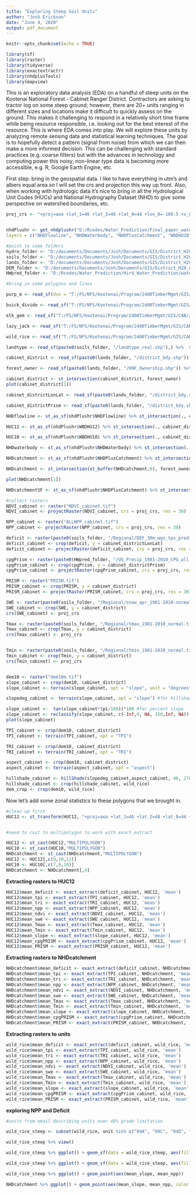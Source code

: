 ```yaml
---
title: "Exploring Steep Soil Units"
author: "Josh Erickson"
date: "June 4, 2020"
output: pdf_document
---
```


```r
knitr::opts_chunk$set(echo = TRUE)

library(sf)
library(raster)
library(tidyverse)
library(exactextractr)
library(nhdplusTools)
library(mapview)
```

This is an exploratory data analysis (EDA) on a handful of steep units on the Kootenai National Forest - Cabinet Ranger District. Contractors are asking to tractor log on some steep ground; however, there are 20+ units ranging in different sizes and locations make it difficult to quickly assess on the ground. This makes it challenging to respond in a relatively short time frame while being resource responsible, i.e. looking out for the best interest of the resource. This is where EDA comes into play. We will explore these units by analyzing remote sensing data and statistical learning techniques. The goal is to hopefully detect a pattern (signal from noise) from which we can then make a more informed decision. This can be challenging with standard practices (e.g. coarse filters) but with the advances in technology and computing power this noisy, non-linear type data is becoming more accessible, e.g. R, Google Earth Engine, etc. 

First step: bring in the geospatial data. I like to have everything in utm's and albers equal area so I will set the crs and projection this way up front. Also, when working with hydrologic data it's nice to bring in all the Hydrological Unit Codes (HUCs) and National Hydrography Dataset (NHD) to give some perspective on watershed boundaries, etc.

```r
proj_crs <- "+proj=aea +lat_1=46 +lat_2=48 +lat_0=44 +lon_0=-109.5 +x_0=600000 +y_0=0 +ellps=GRS80 +towgs84=0,0,0,0,0,0,0 +units=m +no_defs"


nhdPlushr <- get_nhdplushr("D:/Rcodes/Water_Prediction/Final_paper_water_prediction/hwstreamprediction", "nhdplus.gpkg",
layers = c("NHDFlowline", "NHDWaterbody", "NHDPlusCatchment", "WBDHU10", "WBDHU12"), overwrite = TRUE, proj = proj_crs)


```


```r
#point to some folders
hydro_folder <- "D:/documents/Documents/Josh/Documents/GIS/District_H20_exports/Hydro"
soils_folder <- "D:/documents/Documents/Josh/Documents/GIS/District_H20_exports/Soils"
lands_folder <- "D:/documents/Documents/Josh/Documents/GIS/District_H20_exports/Lands_District_stuff"
DEM_folder <- "D:/documents/Documents/Josh/Documents/GIS/District_H20_exports/DEM_Rasters"
HWpred_folder <- "D:/Rcodes/Water_Prediction/Hird_Water_Prediction/waterD/waterPred/Final_workflow"

#bring in some polygons and lines

purp_m <- read_sf(dsn = "T:/FS/NFS/Kootenai/Program/2400TimberMgmt/GIS/CAB/2430CommercialTimberSales/PurpleMarten/Data/PurpleMarten_TimberSale.gdb") %>%  st_transform(., proj_crs)

buick_divide <- read_sf("T:/FS/NFS/Kootenai/Program/2400TimberMgmt/GIS/CAB/2430CommercialTimberSales/GNA_BuickDivide/BuickDivideUnits_962018.shp") %>%  st_transform(., proj_crs)

elk_gem <- read_sf("T:/FS/NFS/Kootenai/Program/2400TimberMgmt/GIS/CAB/2430CommercialTimberSales/GNA_ElkGem/ElkGem_all.shp") %>%  st_transform(., proj_crs)

lazy_jack <- read_sf("T:/FS/NFS/Kootenai/Program/2400TimberMgmt/GIS/CAB/2430CommercialTimberSales/LazyJack/Lazy_Jack.shp") %>%  st_transform(., proj_crs)

wild_rice <- read_sf("T:/FS/NFS/Kootenai/Program/2400TimberMgmt/GIS/CAB/2430CommercialTimberSales/WildRice/Wild_Rice_TS.shp") %>%  st_transform(., proj_crs)

landtype <- read_sf(paste0(soils_folder, "/landtype_real.shp"),) %>%  st_transform(., proj_crs) %>% st_intersection(., cabinet_district) 

cabinet_district <- read_sf(paste0(lands_folder, "/district_bdy.shp")) %>%  st_transform(., proj_crs) %>% filter(., DISTRICT_N == "Cabinet") %>% select(OBJECTID)

forest_owner <- read_sf(paste0(lands_folder, "/KNF_Ownership.shp")) %>% st_transform(., proj_crs) %>% filter(OWNER == "FS")

cabinet_district <- st_intersection(cabinet_district, forest_owner)
plot(cabinet_district[1])

cabinet_districtLonLat <- read_sf(paste0(lands_folder, "/district_bdy.shp"))%>%  st_transform(.,"+proj=longlat +datum=WGS84 +no_defs +ellps=WGS84 +towgs84=0,0,0 ")

cabinet_districtPrism <- read_sf(paste0(lands_folder, "/district_bdy.shp"))%>%  st_transform(.,"+proj=aea +lat_1=29.5 +lat_2=45.5 +lat_0=23 +lon_0=-96 +x_0=0 +y_0=0 +datum=NAD83 +units=m +no_defs +ellps=GRS80 +towgs84=0,0,0")

NHDflowline <- st_as_sf(nhdPlushr$NHDFlowline) %>% st_intersection(., cabinet_district) 

HUC12 <- st_as_sf(nhdPlushr$WBDHU12) %>% st_intersection(., cabinet_district) 

HUC10 <- st_as_sf(nhdPlushr$WBDHU10) %>% st_intersection(., cabinet_district)

NHDwaterbody <- st_as_sf(nhdPlushr$NHDWaterbody) %>% st_intersection(., cabinet_district) %>% st_transform(.,proj_crs)

NHDcatchment <- st_as_sf(nhdPlushr$NHDPlusCatchment) %>% st_intersection(., cabinet_district)%>% st_transform(.,proj_crs)

NHDcatchment <- st_intersection(st_buffer(NHDcatchment,0), forest_owner)

plot(NHDcatchment[1])

NHDcatchmentSF <- st_as_sf(nhdPlushr$NHDPlusCatchment) %>% st_intersection(., cabinet_district)

#collect rasters
NDVI_cabinet <- raster("NDVI_cabinet.tif")
NDVI_cabinet <- projectRaster(NDVI_cabinet, crs = proj_crs, res = 30)

NPP_cabinet <- raster("ALLNPP_cabinet.tif")
NPP_cabinet <- projectRaster(NPP_cabinet, crs = proj_crs, res = 30)

deficit <- raster(paste0(soils_folder, "/Regional/DEF_30m_wgs_tps_predict_v2Copy.tif")) 
deficit_cabinet <- crop(deficit, y = cabinet_districtLonLat)
deficit_cabinet <- projectRaster(deficit_cabinet, crs = proj_crs, res = 30)

cpgPrism <- raster(paste0(HWpred_folder, "/US_Precip_1981-2010_CPG_all.tif")) 
cpgPrism_cabinet <- crop(cpgPrism, y = cabinet_districtPrism)
cpgPrism_cabinet <- projectRaster(cpgPrism_cabinet, crs = proj_crs, res = 30)

PRISM <- raster("PRISM.tif")
PRISM_cabinet <- crop(PRISM, y = cabinet_district)
PRISM_cabinet <- projectRaster(PRISM_cabinet, crs = proj_crs, res = 30)

SWE <- raster(paste0(soils_folder, "/Regional/snow_apr_1981-2010-normal.tif")) 
SWE_cabinet <- crop(SWE, y = cabinet_district)
crs(SWE_cabinet) <- proj_crs

Tmax <- raster(paste0(soils_folder, "/Regional/tmax_1981-2010_normal.tif")) 
Tmax_cabinet <- crop(Tmax, y = cabinet_district)
crs(Tmax_cabinet) <- proj_crs


Tmin <- raster(paste0(soils_folder, "/Regional/tmin_1981-2010_normal.tif")) 
Tmin_cabinet <- crop(Tmin, y = cabinet_district)
crs(Tmin_cabinet) <- proj_crs


dem10 <- raster("dem10m.tif")
slope_cabinet <- crop(dem10, cabinet_district) 
slope_cabinet <- terrain(slope_cabinet, opt = "slope", unit = "degrees")

slopedeg_cabinet <- terrain(slope_cabinet, opt = "slope") #for hillshade

slope_cabinet <-  tan(slope_cabinet*(pi/180))*100 #for percent slope
slope_cabinet <- reclassify(slope_cabinet, c(-Inf,0, NA, 150,Inf, NA))
plot(slope_cabinet)

TPI_cabinet <- crop(dem10, cabinet_district) 
TPI_cabinet <- terrain(TPI_cabinet, opt = "TPI")

TRI_cabinet <- crop(dem10, cabinet_district) 
TRI_cabinet <- terrain(TRI_cabinet, opt = "TRI")

aspect_cabinet <- crop(dem10, cabinet_district) 
aspect_cabinet <- terrain(aspect_cabinet, opt = "aspect")

hillshade_cabinet <- hillShade(slopedeg_cabinet,aspect_cabinet, 40, 270)
hillshade_cabinet <- crop(hillshade_cabinet, wild_rice)
dem_crop <- crop(dem10, wild_rice)

```


Now let's add some zonal statistics to these polygons that we brought in.

```r
#clean up first
HUC12 <- st_transform(HUC12, "+proj=aea +lat_1=46 +lat_2=48 +lat_0=44 +lon_0=-109.5 +x_0=600000 +y_0=0 +ellps=GRS80 +towgs84=0,0,0,0,0,0,0 +units=m +no_defs")


#need to cast to multipolygon to work with exact_extract

HUC12 <- st_cast(HUC12,"MULTIPOLYGON")
HUC10 <- st_cast(HUC10,"MULTIPOLYGON")
NHDcatchment <- st_cast(NHDcatchment,"MULTIPOLYGON")
HUC12 <- HUC12[,c(9,10,12)]
HUC10 <- HUC10[,c(7,8,10)]
NHDcatchment <- NHDcatchment[,4]

```

**Extracting rasters to HUC12**

```r
HUC12$mean_deficit <- exact_extract(deficit_cabinet, HUC12, 'mean')
HUC12$mean_tpi <- exact_extract(TPI_cabinet, HUC12, 'mean')
HUC12$mean_tri <- exact_extract(TRI_cabinet, HUC12, 'mean')
HUC12$mean_npp <- exact_extract(NPP_cabinet, HUC12, 'mean')
HUC12$mean_ndvi <- exact_extract(NDVI_cabinet, HUC12, 'mean')
HUC12$mean_swe <- exact_extract(SWE_cabinet, HUC12, 'mean')
HUC12$mean_Tmax <- exact_extract(Tmax_cabinet, HUC12, 'mean')
HUC12$mean_Tmin <- exact_extract(Tmin_cabinet, HUC12, 'mean')
HUC12$mean_slope <- exact_extract(slope_cabinet, HUC12, 'mean')
HUC12$mean_cpgPRISM <- exact_extract(cpgPrism_cabinet, HUC12, 'mean')
HUC12$mean_PRISM <- exact_extract(PRISM_cabinet, HUC12, 'mean')

```

**Extracting rasters to NHDcatchment**

```r
NHDcatchment$mean_deficit <- exact_extract(deficit_cabinet, NHDcatchment, 'mean')
NHDcatchment$mean_tpi <- exact_extract(TPI_cabinet, NHDcatchment, 'mean')
NHDcatchment$mean_tri <- exact_extract(TRI_cabinet, NHDcatchment, 'mean')
NHDcatchment$mean_npp <- exact_extract(NPP_cabinet, NHDcatchment, 'mean')
NHDcatchment$mean_ndvi <- exact_extract(NDVI_cabinet, NHDcatchment, 'mean')
NHDcatchment$mean_swe <- exact_extract(SWE_cabinet, NHDcatchment, 'mean')
NHDcatchment$mean_Tmax <- exact_extract(Tmax_cabinet, NHDcatchment, 'mean')
NHDcatchment$mean_Tmin <- exact_extract(Tmin_cabinet, NHDcatchment, 'mean')
NHDcatchment$mean_slope <- exact_extract(slope_cabinet, NHDcatchment, 'mean')
NHDcatchment$mean_cpgPRISM <- exact_extract(cpgPrism_cabinet, NHDcatchment, 'mean')
NHDcatchment$mean_PRISM <- exact_extract(PRISM_cabinet, NHDcatchment, 'mean')

```

**Extracting rasters to units**

```r
wild_rice$mean_deficit <- exact_extract(deficit_cabinet, wild_rice, 'mean')
wild_rice$mean_tpi <- exact_extract(TPI_cabinet, wild_rice, 'mean')
wild_rice$mean_tri <- exact_extract(TRI_cabinet, wild_rice, 'mean')
wild_rice$mean_npp <- exact_extract(NPP_cabinet, wild_rice, 'mean')
wild_rice$mean_ndvi <- exact_extract(NDVI_cabinet, wild_rice, 'mean')
wild_rice$mean_swe <- exact_extract(SWE_cabinet, wild_rice, 'mean')
wild_rice$mean_Tmax <- exact_extract(Tmax_cabinet, wild_rice, 'mean')
wild_rice$mean_Tmin <- exact_extract(Tmin_cabinet, wild_rice, 'mean')
wild_rice$mean_slope <- exact_extract(slope_cabinet, wild_rice, 'mean')
wild_rice$mean_cpgPRISM <- exact_extract(cpgPrism_cabinet, wild_rice, 'mean')
wild_rice$mean_PRISM <- exact_extract(PRISM_cabinet, wild_rice, 'mean')

```

**exploring NPP and Deficit**

```r

#units from email describing units over 40% grade limitation

wild_rice_steep <- subset(wild_rice, unit %in% c("04A", "04C", "04D", "05B", "08A", "08B", "08C", "08D", "08E", "13", "15A", "15B", "21B", "22A", "23", "25", "26", "29", "30", "32A", "33A"))

wild_rice_steep %>% view()

wild_rice_steep %>% ggplot() + geom_sf(data = wild_rice_steep, aes(fill = cut_interval(mean_npp,4)))
```

```r
wild_rice_steep %>% ggplot() + geom_sf(data = wild_rice_steep, aes(fill = cut_interval(mean_npp,4)))
```


```r

wild_rice_steep %>% ggplot() + geom_point(aes(mean_slope, mean_npp))

NHDcatchment %>% ggplot() + geom_point(aes(mean_slope, mean_npp, color = cut_interval(mean_deficit, 4)))

```


